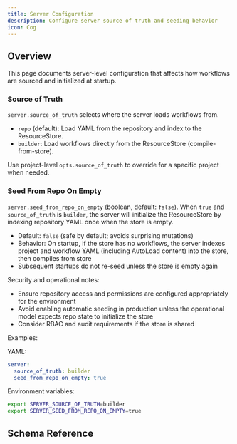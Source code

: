 ```yaml
---
title: Server Configuration
description: Configure server source of truth and seeding behavior
icon: Cog
---
```



## Overview

This page documents server-level configuration that affects how workflows are sourced and initialized at startup.

### Source of Truth

`server.source_of_truth` selects where the server loads workflows from.

- `repo` (default): Load YAML from the repository and index to the ResourceStore.
- `builder`: Load workflows directly from the ResourceStore (compile-from-store).

Use project-level `opts.source_of_truth` to override for a specific project when needed.

### Seed From Repo On Empty

`server.seed_from_repo_on_empty` (boolean, default: `false`). When `true` and `source_of_truth` is `builder`, the server will initialize the ResourceStore by indexing repository YAML once when the store is empty.

- Default: `false` (safe by default; avoids surprising mutations)
- Behavior: On startup, if the store has no workflows, the server indexes project and workflow YAML (including AutoLoad content) into the store, then compiles from store
- Subsequent startups do not re-seed unless the store is empty again

Security and operational notes:

- Ensure repository access and permissions are configured appropriately for the environment
- Avoid enabling automatic seeding in production unless the operational model expects repo state to initialize the store
- Consider RBAC and audit requirements if the store is shared

Examples:

YAML:

```yaml
server:
  source_of_truth: builder
  seed_from_repo_on_empty: true
```

Environment variables:

```bash
export SERVER_SOURCE_OF_TRUTH=builder
export SERVER_SEED_FROM_REPO_ON_EMPTY=true
```

## Schema Reference

<SchemaParams
  schema={serverSchema}
  title="Server Schema"
  collapsible={true}
  defaultExpanded={false}
  paramType="path"
/>
